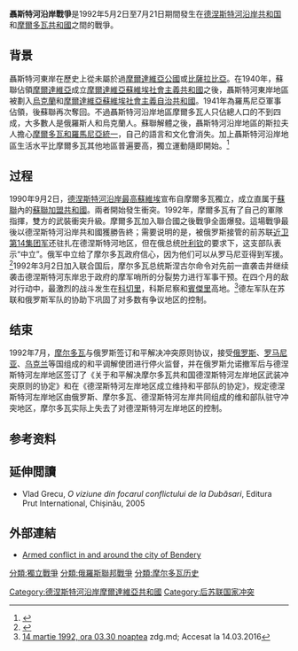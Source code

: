 {{expand|time=2015-12-16T09:17:54+00:00}}
{{TA|G1=Places}}
{{Infobox military conflict
|image       =[[File:Transnistria-map.svg|File:Transnistria-map.svg]]
|imagesize   =200
|caption     =地图黄色部分为冲突地区
|date        =1992年3月2日－1992年7月21日<br>（{{Age in years, months, weeks and days|month1=03|day1=02|year1=1992|month2=07|day2=21|year2=1992}}）
|place       =[[德涅斯特河沿岸|德涅斯特河沿岸]]
|result     = 俄罗斯支持下的德涅斯特河左岸赢得胜利。德涅斯特河沿岸成为[[事实上|事实上]]的独立的共和国，但国际上公认是摩尔多瓦共和国的一部分
|combatant1  ={{flag|Transnistria}}<br>{{flag|Russia|1991}}（志愿者和军备供应）<br>{{flag|Ukraine}}（志愿者）<br>{{flag|CIS}}<br>{{flagicon|Soviet Union}}[[蘇聯|蘇聯]]殘留軍隊
|combatant2  ={{flag|Moldova}}<br>
*[[摩爾多瓦人民陣線|摩爾多瓦人民陣線]]<br>
{{flag|Romania}}（志愿者和军备供应）
| units1  = [[File:Emblem_of_the_armed_forces_of_Transnistria_(With_hammer_and_sickle).svg|20px]] [[德涅斯特河沿岸军区|德涅斯特武装部队]]<br>{{flagicon|Transnistria}}内部事务部
*[[德涅斯特河沿岸执法|警察部队]] 
{{flagicon image|Banner of the Armed Forces of the Russian Federation (obverse).svg}} [[俄罗斯联邦武装力量|俄罗斯联邦武装力量]]
*{{Flagicon image|Red Army flag.svg}} [[近卫第14集团军|近卫第14集团军]]<small>''（一部分）''</small><ref name=humphries>Richard Humphries. [http://www.japantimes.co.jp/life/2001/10/08/travel/transnistria-relic-of-a-bygone-era-2/ Transnistria: relic of a bygone era] {{Wayback|url=http://www.japantimes.co.jp/life/2001/10/08/travel/transnistria-relic-of-a-bygone-era-2/ |date=20160402065403 }}, The Japan Times, Oct. 8, 2001. Retrieved August 6, 2014</ref>
{{flagicon|Russia|1991}} [[俄罗斯|俄罗斯]]志愿者
*{{Flagicon image|Flag of Don Cossacks.svg}} [[顿河哥萨克|顿河哥萨克]]<ref>Hughes, James and Sasse, Gwendolyn: ''Ethnicity and territory in the former Soviet Union: regions in conflict.'' Taylor & 
Francis, 2002, page 107. ISBN 0-7146-8210-1</ref>
*{{Flagicon image|Flag of Kuban People's Republic.svg|25px}} [[库班哥萨克|库班哥萨克]]
{{Flagicon image|Flag of Ukraine.svg}} [[乌克兰|乌克兰]]志愿者
*{{Flagicon image|UNSO-flag.svg|25px}} [[乌克兰国民议会—乌克兰人民自卫军|乌克兰国民议会—乌克兰人民自卫军]]
| units2  = [[File:Emblem_of_Armed_Forces_of_Moldova.jpg|22px]] [[摩尔多瓦军事|摩尔多瓦武装部队]]<br>{{flagicon|Moldova}} 摩尔多瓦内政部
*[[摩尔多瓦执法|警察部队]]
{{flagicon|Romania}} [[罗马尼亚|罗马尼亚]]志愿者<ref name=humphries/><ref name=rupesinghe>[http://www.unu.edu/unupress/unupbooks/uu12ee/uu12ee0b.htm#7%20large%20scale%20inter%20ethnic%20violence "Ethnicity and power in the contemporary world" Chapter 5, "Dynamics of the Moldova Trans-Dniester ethnic conflict (late 1980s to early 1990s)"] {{Wayback|url=http://www.unu.edu/unupress/unupbooks/uu12ee/uu12ee0b.htm#7%20large%20scale%20inter%20ethnic%20violence |date=20090310231622 }}, Kumar Rupesinghe and Valery A. Tishkov, United Nations University Press, 1996</ref>
|commander1  ={{flagicon|Transnistria}} [[伊戈尔·斯米尔诺夫|伊戈尔·斯米尔诺夫]]<br> {{flagicon|Russia|1991}} [[亚历山大·列别德|亚历山大·列别德]]
|commander2  ={{flagicon|Moldova}} [[米尔恰·斯涅古尔|米尔恰·斯涅古尔]]
|strength1   =14,000名士兵<br />9,000名民兵<br />5,000多名志愿者{{Citation needed|date=March 2009}}
|strength2   =25,000－35,000 总计
|casualties1 =364－913人被杀害<br>624人受伤<ref>Dnestrovskaya Pravda, no. 84-85, page 2, November 24, 2001</ref><ref>[http://www.olvia.idknet.com/ol166-12-06.htm ВОЗРОЖДЕННОМУ В ПРИДНЕСТРОВЬЕ ЧЕРНОМОРСКОМУ КАЗАЧЬЕМУ ВОЙСКУ – 15 ЛЕТ] {{webarchive|url=https://web.archive.org/web/20070503235314/http://olvia.idknet.com/ol166-12-06.htm |date=2007-05-03 }} Olvia Press. Dec 18, 2006. Retrieved 2006, December 18; See also: [http://www.nr2.ru/pmr/96375.html "В Приднестровье отмечают 15-летие Черноморского казачьего войск,"] {{Wayback|url=http://www.nr2.ru/pmr/96375.html |date=20140222180400 }}''«Новый Регион – Приднестровье»,'' December 14, 2006.</ref>
|casualties2 =279－324人被杀害<ref>{{cite web |url=http://www.monument.md/catalog/compozitii_monumentale/165/# |title=Monumentul eroilor căzuți în războiul transnistrean |publisher=Monument.md |date=1998-08-29 |accessdate=2011-09-05 |deadurl=yes |archiveurl=https://web.archive.org/web/20110722171756/http://www.monument.md/catalog/compozitii_monumentale/165/ |archivedate=2011年7月22日 }}</ref><ref>''Accente'', Nr. 36, March 14, 2002</ref><br>1,180人受伤
|casualties3 = '''总计'''：<br /> 316－637人死亡<ref>[[Uppsala_Conflict_Data_Program|Uppsala Conflict Data Program]], Moldova: Dniestr (entire conflict),Government of Moldova – PMR, http://www.ucdp.uu.se/gpdatabase/gpcountry.php?id=108&regionSelect=9-Eastern_Europe# {{Wayback|url=http://www.ucdp.uu.se/gpdatabase/gpcountry.php?id=108&regionSelect=9-Eastern_Europe |date=20160404215315 }}, viewed 2013-05-03</ref><br> 在1992年交战各方之间的武装冲突的直接结果
}}
{{Campaignbox 後蘇聯國家衝突}}

{{Infobox Bilateral relations|德涅斯特河沿岸和摩尔多瓦共和国|Transnistria|Moldova|map=Moldova harta administrativa.svg}}
'''聶斯特河沿岸戰爭'''是1992年5月2日至7月21日期間發生在[[德涅斯特河沿岸共和国|德涅斯特河沿岸共和国]]和[[摩爾多瓦共和國|摩爾多瓦共和國]]之間的戰爭。

== 背景 ==
聶斯特河東岸在歷史上從未屬於過[[摩爾達維亞公國|摩爾達維亞公國]]或[[比薩拉比亞|比薩拉比亞]]。在1940年，蘇聯佔領[[摩爾達維亞|摩爾達維亞]]成立[[摩爾達維亞蘇維埃社會主義共和國|摩爾達維亞蘇維埃社會主義共和國]]之後，聶斯特河東岸地區被劃入[[烏克蘭|烏克蘭]]和[[摩爾達維亞蘇維埃社會主義自治共和國|摩爾達維亞蘇維埃社會主義自治共和國]]。1941年為羅馬尼亞軍事佔領，後蘇聯再次奪回。不過聶斯特河沿岸地區摩爾多瓦人只佔總人口的不到四成，大多數人是俄羅斯人和烏克蘭人。蘇聯解體之後，聶斯特河沿岸地區的斯拉夫人擔心[[羅馬尼亞及摩爾多瓦統一運動|摩爾多瓦和羅馬尼亞統一]]，自己的語言和文化會消失。加上聶斯特河沿岸地區生活水平比摩爾多瓦其他地區普遍要高，獨立運動隨即開始。<ref>{{cite web |title=一個不被承認的東歐國家─聶斯特河沿岸 |url=https://standpost.dudaone.com/20160123-1 |website=《眾報》}}</ref>

== 过程 ==
1990年9月2日，[[德涅斯特河沿岸最高蘇維埃|德涅斯特河沿岸最高蘇維埃]]宣布自摩爾多瓦獨立，成立直属于[[蘇聯|蘇聯]]內的[[蘇聯加盟共和國|蘇聯加盟共和國]]。兩者開始發生衝突。1992年，摩爾多瓦有了自己的軍隊指揮，雙方的武裝衝突升級。摩爾多瓦加入聯合國之後戰爭全面爆發。這場戰爭最後以德涅斯特河沿岸共和國獲勝告終；需要说明的是，被俄罗斯接管的前苏联[[近卫第14集团军|近卫第14集团军]]还驻扎在德涅斯特河地区，但在俄总统[[叶利钦|叶利钦]]的要求下，这支部队表示“中立”。俄军中立给了摩尔多瓦政府信心，因为他们可以从罗马尼亚得到军援。<ref>{{Cite web |url=https://baijiahao.baidu.com/s?id=1567834959390866&wfr=spider&for=pc |title=摩尔多瓦内战一场毫无意义的内战，打的让人感到有喜感 |accessdate=2018-02-05 |archive-date=2018-02-05 |archive-url=https://web.archive.org/web/20180205184357/https://baijiahao.baidu.com/s?id=1567834959390866&wfr=spider&for=pc |dead-url=no }}</ref>1992年3月2日加入联合国后，摩尔多瓦总统斯涅古尔命令对先前一直袭击并继续袭击德涅斯特河东岸忠于政府的摩军哨所的分裂势力进行军事干预。在四个月的敌对行动中，最激烈的战斗发生在[[科切里|科切里]]，科斯尼察和[[賓傑里|賓傑里]]高地。<ref>[http://www.zdg.md/editia-print/politic/14-martie-1992-ora-03-30-noaptea 14 martie 1992, ora 03.30 noaptea] {{Wayback|url=http://www.zdg.md/editia-print/politic/14-martie-1992-ora-03-30-noaptea |date=20190409191727 }} zdg.md; Accesat la 14.03.2016</ref>德左军队在苏联和俄罗斯军队的协助下巩固了对多数有争议地区的控制。

== 结束 ==
1992年7月，[[摩尔多瓦|摩尔多瓦]]与俄罗斯签订和平解决冲突原则协议，接受[[俄罗斯|俄罗斯]]、[[罗马尼亚|罗马尼亚]]、[[乌克兰|乌克兰]]等国组成的和平调解使团进行停火监督，并在俄罗斯允诺撤军后与德涅斯特河左岸地区签订了《关于和平解决摩尔多瓦共和国德涅斯特河左岸地区武装冲突原则的协定》和在《德涅斯特河左岸地区成立维持和平部队的协定》，规定德涅斯特河左岸地区由俄罗斯、摩尔多瓦、德涅斯特河左岸共同组成的维和部队驻守冲突地区，摩尔多瓦实际上失去了对德涅斯特河左岸地区的控制。

==参考资料==
{{reflist|2}}

==延伸閲讀==
{{refbegin}}
* Vlad Grecu, ''O viziune din focarul conflictului de la Dubăsari'', Editura Prut International, Chișinău, 2005 {{ro icon}}
{{refend}}

==外部連結==
* [http://www.memo.ru/hr/hotpoints/moldavia/benderye.htm Armed conflict in and around the city of Bendery] {{Wayback|url=http://www.memo.ru/hr/hotpoints/moldavia/benderye.htm |date=20140424033844 }}

{{后冷战时期的欧洲冲突}}

[[Category:德涅斯特河沿岸摩爾達維亞共和國|Category:德涅斯特河沿岸摩爾達維亞共和國]]
[[分類:獨立戰爭|分類:獨立戰爭]]
[[分類:俄羅斯聯邦戰爭|分類:俄羅斯聯邦戰爭]]
[[分類:摩尔多瓦历史|分類:摩尔多瓦历史]]
[[Category:后苏联国家冲突|Category:后苏联国家冲突]]